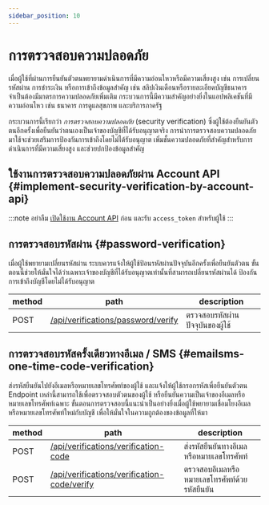 ```yaml
---
sidebar_position: 10
---
```


# การตรวจสอบความปลอดภัย

เมื่อผู้ใช้ที่ผ่านการยืนยันตัวตนพยายามดำเนินการที่มีความอ่อนไหวหรือมีความเสี่ยงสูง เช่น การเปลี่ยนรหัสผ่าน การชำระเงิน หรือการเข้าถึงข้อมูลสำคัญ เช่น สลิปเงินเดือนหรือรายละเอียดบัญชีธนาคาร จำเป็นต้องมีมาตรการความปลอดภัยเพิ่มเติม กระบวนการนี้มีความสำคัญอย่างยิ่งในแอปพลิเคชันที่มีความอ่อนไหว เช่น ธนาคาร การดูแลสุขภาพ และบริการภาครัฐ

กระบวนการนี้เรียกว่า _การตรวจสอบความปลอดภัย_ (security verification) ซึ่งผู้ใช้ต้องยืนยันตัวตนอีกครั้งเพื่อยืนยันว่าตนเองเป็นเจ้าของบัญชีที่ได้รับอนุญาตจริง การนำการตรวจสอบความปลอดภัยมาใช้จะช่วยเสริมการป้องกันการเข้าถึงโดยไม่ได้รับอนุญาต เพิ่มชั้นความปลอดภัยที่สำคัญสำหรับการดำเนินการที่มีความเสี่ยงสูง และช่วยปกป้องข้อมูลสำคัญ

## ใช้งานการตรวจสอบความปลอดภัยผ่าน Account API \{#implement-security-verification-by-account-api}

:::note
อย่าลืม [เปิดใช้งาน Account API](/end-user-flows/account-settings/by-account-api) ก่อน และรับ `access_token` สำหรับผู้ใช้
:::

## การตรวจสอบรหัสผ่าน \{#password-verification}

เมื่อผู้ใช้พยายามเปลี่ยนรหัสผ่าน ระบบควรแจ้งให้ผู้ใช้ป้อนรหัสผ่านปัจจุบันอีกครั้งเพื่อยืนยันตัวตน ขั้นตอนนี้ช่วยให้มั่นใจได้ว่าเฉพาะเจ้าของบัญชีที่ได้รับอนุญาตเท่านั้นที่สามารถเปลี่ยนรหัสผ่านได้ ป้องกันการเข้าถึงบัญชีโดยไม่ได้รับอนุญาต

| method | path                                                                                                            | description                      |
| ------ | --------------------------------------------------------------------------------------------------------------- | -------------------------------- |
| POST   | [/api/verifications/password/verify](https://openapi.logto.io/operation/operation-createverificationbypassword) | ตรวจสอบรหัสผ่านปัจจุบันของผู้ใช้ |

## การตรวจสอบรหัสครั้งเดียวทางอีเมล / SMS \{#emailsms-one-time-code-verification}

ส่งรหัสยืนยันไปยังอีเมลหรือหมายเลขโทรศัพท์ของผู้ใช้ และแจ้งให้ผู้ใช้กรอกรหัสเพื่อยืนยันตัวตน Endpoint เหล่านี้สามารถใช้เพื่อตรวจสอบตัวตนของผู้ใช้ หรือยืนยันความเป็นเจ้าของอีเมลหรือหมายเลขโทรศัพท์เฉพาะ ขั้นตอนการตรวจสอบนี้แนะนำเป็นอย่างยิ่งเมื่อผู้ใช้พยายามเชื่อมโยงอีเมลหรือหมายเลขโทรศัพท์ใหม่กับบัญชี เพื่อให้มั่นใจในความถูกต้องของข้อมูลที่ให้มา

| method | path                                                                                                                             | description                                   |
| ------ | -------------------------------------------------------------------------------------------------------------------------------- | --------------------------------------------- |
| POST   | [/api/verifications/verification-code](https://openapi.logto.io/operation/operation-createverificationbyverificationcode)        | ส่งรหัสยืนยันทางอีเมลหรือหมายเลขโทรศัพท์      |
| POST   | [/api/verifications/verification-code/verify](https://openapi.logto.io/operation/operation-verifyverificationbyverificationcode) | ตรวจสอบอีเมลหรือหมายเลขโทรศัพท์ด้วยรหัสยืนยัน |
